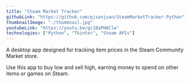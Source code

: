 ---
title: "Steam Market Tracker"
githubLink: "https://github.com/pjsanjuan/SteamMarketTracker-Python"
thumbnailImage: "./thumbnail.jpg"
youtubeLink: "https://youtu.be/gc1BaPHAClw"
technologies: ["Python", "Tkinter", "Steam APIs"]
---
A desktop app designed for tracking item prices in the Steam Community Market store.

Use this app to buy low and sell high, earning money to spend on other items or games on Steam.